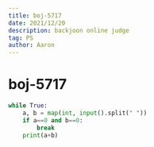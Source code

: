 ```yaml
---
title: boj-5717
date: 2021/12/20
description: backjoon online judge
tag: PS
author: Aaron
---
```


# boj-5717

```python
while True:
    a, b = map(int, input().split(" "))
    if a==0 and b==0:
        break
    print(a+b)
```

